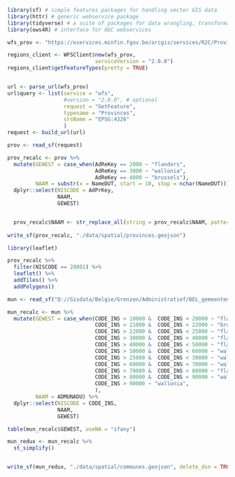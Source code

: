 ```r
library(sf) # simple features packages for handling vector GIS data
library(httr) # generic webservice package
library(tidyverse) # a suite of packages for data wrangling, transformation, plotting, ...
library(ows4R) # interface for OGC webservices
```

```r
wfs_prov <- "https://eservices.minfin.fgov.be/arcgis/services/R2C/Provinces/MapServer/WFSServer"

regions_client <- WFSClient$new(wfs_prov, 
                            serviceVersion = "2.0.0")
regions_client$getFeatureTypes(pretty = TRUE)


url <- parse_url(wfs_prov)
url$query <- list(service = "wfs",
                  #version = "2.0.0", # optional
                  request = "GetFeature",
                  typename = "Provinces",
                  srsName = "EPSG:4326"
                  )
request <- build_url(url)

prov <- read_sf(request) 

prov_recalc <- prov %>% 
  mutate(GEWEST = case_when(AdReKey == 2000 ~ "flanders",
                            AdReKey == 3000 ~ "wallonia",
                            AdReKey == 4000 ~ "brussels"),
         NAAM = substr(x = NameDUT, start = 10, stop = nchar(NameDUT))) %>% 
  dplyr::select(NISCODE = AdPrKey,
                NAAM,
                GEWEST)


  prov_recalc$NAAM <- str_replace_all(string = prov_recalc$NAAM, pattern = fixed(" "), replacement = "")
  
write_sf(prov_recalc, "./data/spatial/provinces.geojson")
```

```r
library(leaflet)

prov_recalc %>% 
  filter(NISCODE == 20001) %>% 
  leaflet() %>% 
  addTiles() %>% 
  addPolygons()
```

```r
mun <- read_sf("Q://Gisdata/Belgie/Grenzen/Administratief/BEL_gemeenten.shp") 

mun_recalc <- mun %>% 
  mutate(GEWEST = case_when(CODE_INS > 10000 &  CODE_INS < 20000 ~ "flanders",
                            CODE_INS > 21000 &  CODE_INS < 22000 ~ "brussels",
                            CODE_INS > 22000 &  CODE_INS < 25000 ~ "flanders",
                            CODE_INS > 30000 &  CODE_INS < 40000 ~ "flanders",
                            CODE_INS > 40000 &  CODE_INS < 50000 ~ "flanders",
                            CODE_INS > 50000 &  CODE_INS < 60000 ~ "wallonia",
                            CODE_INS > 25000 &  CODE_INS < 30000 ~ "wallonia",
                            CODE_INS > 60000 &  CODE_INS < 70000 ~ "wallonia",
                            CODE_INS > 70000 &  CODE_INS < 80000 ~ "flanders",
                            CODE_INS > 80000 &  CODE_INS < 90000 ~ "wallonia",
                            CODE_INS > 90000 ~ "wallonia",
                            ),
         NAAM = ADMUNADU) %>% 
  dplyr::select(NISCODE = CODE_INS,
                NAAM,
                GEWEST)

table(mun_recalc$GEWEST, useNA = "ifany")

mun_redux <- mun_recalc %>% 
  st_simplify()


write_sf(mun_redux, "./data/spatial/communes.geojson", delete_dsn = TRUE)
```

